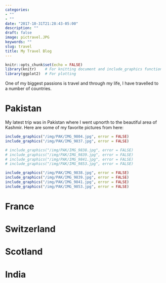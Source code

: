 ```yaml
---
categories:
- ""
- ""
date: "2017-10-31T21:28:43-05:00"
description: ""
draft: false
image: pictravel.JPG
keywords: ""
slug: travel
title: My Travel Blog
---
```


```r
knitr::opts_chunk$set(echo = FALSE)
library(knitr)    # For knitting document and include_graphics function
library(ggplot2)  # For plotting


```

One of my biggest passions is travel and through my life, I have travelled to a number of countries.

# Pakistan

My latest trip was in Pakistan where I went upnorth to the beautiful area of Kashmir. Here are some of my favorite pictures from here:

```r

include_graphics("/img/PAK/IMG_9804.jpg", error = FALSE)
include_graphics("/img/PAK/IMG_9837.jpg", error = FALSE)

# include_graphics("/img/PAK/IMG_9838.jpg", error = FALSE)
# include_graphics("/img/PAK/IMG_9839.jpg", error = FALSE)
# include_graphics("/img/PAK/IMG_9841.jpg", error = FALSE)
# include_graphics("/img/PAK/IMG_9853.jpg", error = FALSE)

```

```r
include_graphics("/img/PAK/IMG_9838.jpg", error = FALSE)
include_graphics("/img/PAK/IMG_9839.jpg", error = FALSE)
include_graphics("/img/PAK/IMG_9841.jpg", error = FALSE)
include_graphics("/img/PAK/IMG_9853.jpg", error = FALSE)
```

# France

# Switzerland

# Scotland

# India
